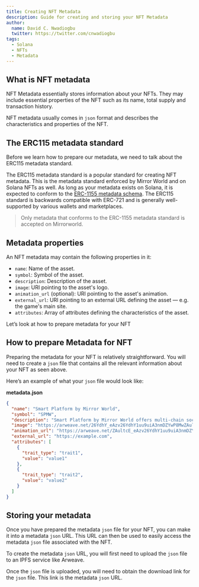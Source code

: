```yaml
---
title: Creating NFT Metadata
description: Guide for creating and storing your NFT Metadata
author:
  name: David C. Nwadiogbu
  twitter: https://twitter.com/cnwadiogbu
tags:
  - Solana
  - NFTs
  - Metadata
---
```


## What is NFT metadata

NFT Metadata essentially stores information about your NFTs. They may include
essential properties of the NFT such as its name, total supply and transaction
history.

NFT metadata usually comes in `json` format and describes the characteristics
and properties of the NFT.

## The ERC115 metadata standard

Before we learn how to prepare our metadata, we need to talk about the ERC115
metadata standard.

The ERC115 metadata standard is a popular standard for creating NFT metadata.
This is the metadata standard enforced by Mirror World and on Solana NFTs as
well. As long as your metadata exists on Solana, it is expected to conform to
the
[ERC-1155 metadata schema](https://eips.ethereum.org/EIPS/eip-1155#metadata).
The ERC115 standard is backwards compatible with ERC-721 and is generally
well-supported by various wallets and marketplaces.

> Only metadata that conforms to the ERC-1155 metadata standard is accepted on
> Mirrorworld.

## Metadata properties

An NFT metadata may contain the following properties in it:

- `name`: Name of the asset.
- `symbol`: Symbol of the asset.
- `description`: Description of the asset.
- `image`: URI pointing to the asset's logo.
- `animation_url` (optional): URI pointing to the asset's animation.
- `external_url`: URI pointing to an external URL defining the asset — e.g. the
  game's main site.
- `attributes`: Array of attributes defining the characteristics of the asset.

Let’s look at how to prepare metadata for your NFT

## How to prepare Metadata for NFT

Preparing the metadata for your NFT is relatively straightforward. You will need
to create a `json` file that contains all the relevant information about your
NFT as seen above.

Here’s an example of what your `json` file would look like:

**metadata.json**

```json
{
  "name": "Smart Platform by Mirror World",
  "symbol": "SPMW",
  "description": "Smart Platform by Mirror World offers multi-chain social authentication, MPC wallet solutions, and in-app marketplace solutions, all with 0 upfront cost.",
  "image": "https://arweave.net/26YdhY_eAzv26YdhY1uu9uiA3nmDZYwP8MwZAultcE?ext=jpeg",
  "animation_url": "https://arweave.net/ZAultcE_eAzv26YdhY1uu9uiA3nmDZYwP8MwuiA3nm?ext=glb",
  "external_url": "https://example.com",
  "attributes": [
    {
      "trait_type": "trait1",
      "value": "value1"
    },
    {
      "trait_type": "trait2",
      "value": "value2"
    }
  ]
}
```

## Storing your metadata

Once you have prepared the metadata `json` file for your NFT, you can make it
into a metadata `json` URL. This URL can then be used to easily access the
metadata `json` file associated with the NFT.

To create the metadata `json` URL, you will first need to upload the `json` file
to an IPFS service like Arweave.

Once the `json` file is uploaded, you will need to obtain the download link for
the `json` file. This link is the metadata `json` URL.

